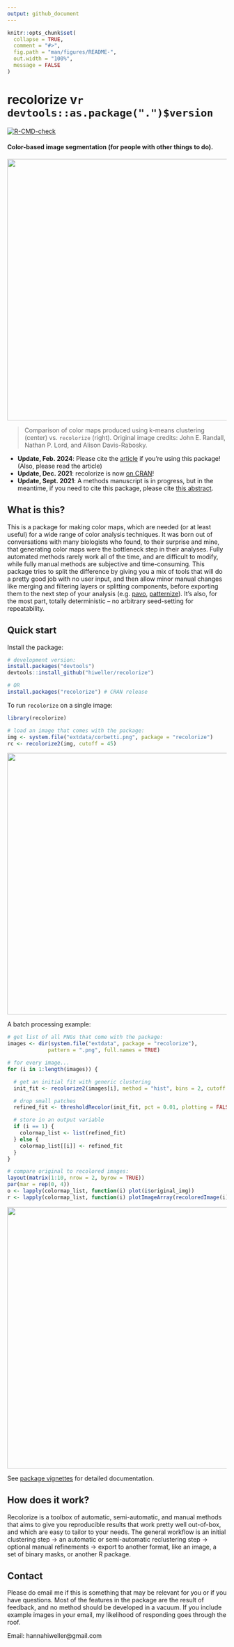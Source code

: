 ```yaml
---
output: github_document
---
```


<!-- README.md is generated from README.Rmd. Please edit that file -->

```r
knitr::opts_chunk$set(
  collapse = TRUE,
  comment = "#>",
  fig.path = "man/figures/README-",
  out.width = "100%",
  message = FALSE
)
```

# recolorize v`r devtools::as.package(".")$version`

<!-- badges: start -->
[![R-CMD-check](https://github.com/hiweller/recolorize/actions/workflows/R-CMD-check.yaml/badge.svg)](https://github.com/hiweller/recolorize/actions/workflows/R-CMD-check.yaml)
<!-- badges: end -->

#### Color-based image segmentation (for people with other things to do).

<img src="man/figures/kmeans_vs_recolorize.svg" align="center" width="600" >

> Comparison of color maps produced using k-means clustering (center) vs. `recolorize` (right). Original image credits: John E. Randall, Nathan P. Lord, and Alison Davis-Rabosky.

* **Update, Feb. 2024**: Please cite the [article](https://onlinelibrary.wiley.com/doi/10.1111/ele.14378) if you're using this package! (Also, please read the article)
* **Update, Dec. 2021**: recolorize is now [on CRAN](https://cran.r-project.org/package=recolorize)!
* **Update, Sept. 2021**: A methods manuscript is in progress, but in the meantime, if you need to cite this package, please cite [this abstract](https://scholar.google.com/scholar?cluster=7568048124372269297&hl=en&oi=scholarr).

## What is this?

This is a package for making color maps, which are needed (or at least useful) for a wide range of color analysis techniques. It was born out of conversations with many biologists who found, to their surprise and mine, that generating color maps were the bottleneck step in their analyses. Fully automated methods rarely work all of the time, and are difficult to modify, while fully manual methods are subjective and time-consuming. This package tries to split the difference by giving you a mix of tools that will do a pretty good job with no user input, and then allow minor manual changes like merging and filtering layers or splitting components, before exporting them to the next step of your analysis (e.g. [pavo](https://cran.r-project.org/package=pavo), [patternize](https://cran.r-project.org/package=patternize)). It's also, for the most part, totally deterministic – no arbitrary seed-setting for repeatability.

## Quick start

Install the package:

```r
# development version:
install.packages("devtools")
devtools::install_github("hiweller/recolorize")

# OR
install.packages("recolorize") # CRAN release
```

To run `recolorize` on a single image:

```r
library(recolorize)

# load an image that comes with the package:
img <- system.file("extdata/corbetti.png", package = "recolorize")
rc <- recolorize2(img, cutoff = 45)
```
<img src="man/figures/recolorize_corbetti.png" align="center" width="600" >


A batch processing example:

```r
# get list of all PNGs that come with the package:
images <- dir(system.file("extdata", package = "recolorize"),
             pattern = ".png", full.names = TRUE)

# for every image...
for (i in 1:length(images)) {

  # get an initial fit with generic clustering
  init_fit <- recolorize2(images[i], method = "hist", bins = 2, cutoff = 25, plotting = FALSE)

  # drop small patches
  refined_fit <- thresholdRecolor(init_fit, pct = 0.01, plotting = FALSE)

  # store in an output variable
  if (i == 1) {
    colormap_list <- list(refined_fit)
  } else {
    colormap_list[[i]] <- refined_fit
  }
}

# compare original to recolored images:
layout(matrix(1:10, nrow = 2, byrow = TRUE))
par(mar = rep(0, 4))
o <- lapply(colormap_list, function(i) plot(i$original_img))
r <- lapply(colormap_list, function(i) plotImageArray(recoloredImage(i)))
```
<img src="man/figures/batch_processing.png" align="center" width="600" >


See [package vignettes](https://cran.r-project.org/package=recolorize/vignettes/Introduction.html) for detailed documentation.

## How does it work?

Recolorize is a toolbox of automatic, semi-automatic, and manual methods that aims to give you reproducible results that work pretty well out-of-box, and which are easy to tailor to your needs. The general workflow is an initial clustering step -> an automatic or semi-automatic reclustering step -> optional manual refinements -> export to another format, like an image, a set of binary masks, or another R package.

## Contact

Please do email me if this is something that may be relevant for you or if you have questions. Most of the features in the package are the result of feedback, and no method should be developed in a vacuum. If you include example images in your email, my likelihood of responding goes through the roof.

Email: hannahiweller@gmail.com
